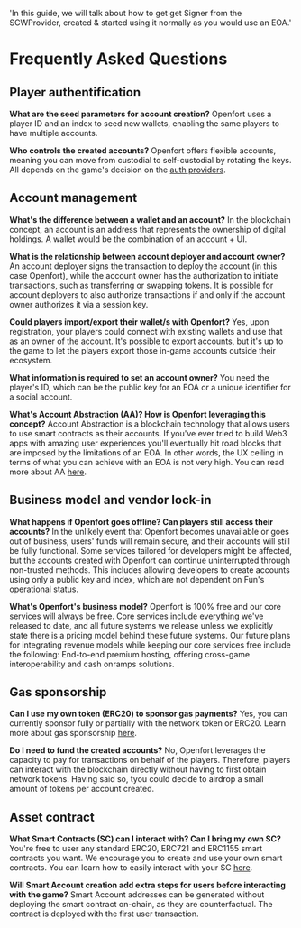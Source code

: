   'In this guide, we will talk about how to get get Signer from the SCWProvider, created & started using it normally as you would use an EOA.'

# Frequently Asked Questions

## Player authentification
<strong> What are the seed parameters for account creation?</strong>
Openfort uses a player ID and an index to seed new wallets, enabling the same players to have multiple accounts.

<strong> Who controls the created accounts?</strong>
Openfort offers flexible accounts, meaning you can move from custodial to self-custodial by rotating the keys. All depends on the game's decision on the [auth providers](/player-authentication).

## Account management
<strong> What's the difference between a wallet and an account?</strong>
In the blockchain concept, an account is an address that represents the ownership of digital holdings. A wallet would be the combination of an account + UI.

<strong> What is the relationship between account deployer and account owner?</strong>
An account deployer signs the transaction to deploy the account (in this case Openfort), while the account owner has the authorization to initiate transactions, such as transferring or swapping tokens. 
It is possible for account deployers to also authorize transactions if and only if the account owner authorizes it via a session key.

<strong> Could players import/export their wallet/s with Openfort?</strong>
Yes, upon registration, your players could connect with existing wallets and use that as an owner of the account. 
It's possible to export accounts, but it's up to the game to let the players export those in-game accounts outside their ecosystem.

<strong> What information is required to set an account owner?</strong>
You need the player's ID, which can be the public key for an EOA or a unique identifier for a social account.

<strong> What's Account Abstraction (AA)? How is Openfort leveraging this concept?</strong>
Account Abstraction is a blockchain technology that allows users to use smart contracts as their accounts. 
If you've ever tried to build Web3 apps with amazing user experiences you'll eventually hit road blocks that are imposed by the limitations of an EOA. In other words, the UX ceiling in terms of what you can achieve with an EOA is not very high.
You can read more about AA [here](https://www.notion.so/alamaslabs/Openfort-resources-5a916e0099d94447a34bfa1dc4730d75?pvs=4).

## Business model and vendor lock-in
<strong> What happens if Openfort goes offline? Can players still access their accounts?</strong>
In the unlikely event that Openfort becomes unavailable or goes out of business, users' funds will remain secure, and their accounts will still be fully functional. Some services tailored for developers might be affected, but the accounts created with Openfort can continue uninterrupted through non-trusted methods. This includes allowing developers to create accounts using only a public key and index, which are not dependent on Fun's operational status.

<strong>What's Openfort's business model?</strong>
Openfort is 100% free and our core services will always be free. Core services include everything we've released to date, and all future systems we release unless we explicitly state there is a pricing model behind these future systems. 
Our future plans for integrating revenue models while keeping our core services free include the following: End-to-end premium hosting, offering cross-game interoperability and cash onramps solutions.

## Gas sponsorship
<strong> Can I use my own token (ERC20) to sponsor gas payments?</strong>
Yes, you can currently sponsor fully or partially with the network token or ERC20. Learn more about gas sponsorship [here](https://www.openfort.xyz/blog/technical-dive-gas-sponsorship).

<strong> Do I need to fund the created accounts?</strong>
No, Openfort leverages the capacity to pay for transactions on behalf of the players. Therefore, players can interact with the blockchain directly without having to first obtain network tokens.
Having said so, tyou could decide to airdrop a small amount of tokens per account created.

## Asset contract
<strong> What Smart Contracts (SC) can I interact with? Can I bring my own SC?</strong>
You're free to user any standard ERC20, ERC721 and ERC1155 smart contracts you want. We encourage you to create and use your own smart contracts.
You can learn how to easily interact with your SC [here](/asset-contracts).

<strong> Will Smart Account creation add extra steps for users before interacting with the game?</strong>
Smart Account addresses can be generated without deploying the smart contract on-chain, as they are counterfactual. The contract is deployed with the first user transaction.